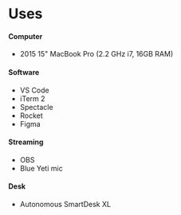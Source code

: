 

# Uses

#### Computer

- 2015 15" MacBook Pro (2.2 GHz i7, 16GB RAM)

#### Software

- VS Code
- iTerm 2
- Spectacle
- Rocket
- Figma

#### Streaming

- OBS
- Blue Yeti mic

#### Desk

- Autonomous SmartDesk XL
